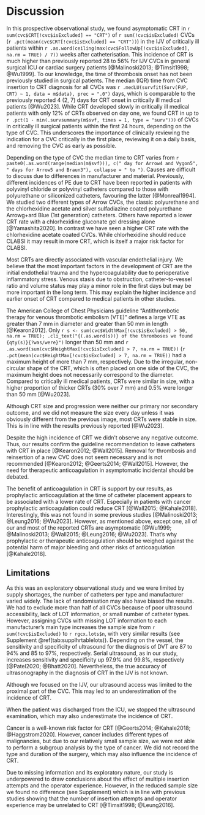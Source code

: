 # Discussion

In this prospective observational study,
we found asymptomatic CRT in `r sum(cvc$CRT[!cvc$isExcluded] == "CRT")` of `r sum(!cvc$isExcluded)` CVCs (`r .pct(mean(cvc$CRT[!cvc$isExcluded] == "CRT"))`) in the IJV of critically ill patients within `r .as.word(ceiling(max(cvc$FollowUp[!cvc$isExcluded], na.rm = TRUE) / 7))` weeks after catheterisation.
This incidence of CRT is much higher than previously reported 28 to 56% for IJV CVCs in general surgical ICU or cardiac surgery patients [@Malinoski2013; @Timsit1998; @Wu1999].
To our knowledge, the time of thrombosis onset has not been previously studied in surgical patients.
The median (IQR) time from CVC insertion to CRT diagnosis for all CVCs was `r .medLU(survfit(Surv(FUP, CRT) ~ 1, data = m$data), prec = ".0")` days, which is comparable to the previously reported 4 (2, 7) days for CRT onset in critically ill medical patients [@Wu2023].
While CRT developed slowly in critically ill medical patients with only 12% of CRTs observed on day one, we found CRT in up to `r .pct(1 - min(.survsummary(m$svf, times = 1, type = "surv")))` of CVCs in critically ill surgical patients within the first 24 hours, depending on the type of CVC.
This underscores the importance of clinically reviewing the indication for a CVC critically in the first place, reviewing it on a daily basis, and removing the CVC as early as possible.

Depending on the type of CVC the median time to CRT
varies from `r paste0(.as.word(range(median(m$svf))), c(" day for Arrow4 and Vygon5", " days for Arrow5 and Braun3"), collapse = " to ")`.
Causes are difficult to discuss due to differences in manufacturer and material.
Previously, different incidences of PE due to CRT have been reported in patients with
polyvinyl chloride or polyvinyl catheters compared to those with
polyurethane or siliconized catheters, favouring the latter [@Monreal1994].
We studied two different types of Arrow CVCs, the classic polyurethane and the
chlorhexidine acetate and silver sulfadiazine coated polyurethane Arrowg+ard Blue (1st generation) catheters.
Others have reported a lower CRT rate with a chlorhexidine gluconate gel dressing alone [@Yamashita2020].
In contrast we have seen a higher CRT rate with the chlorhexidine acetate coated CVCs.
While chlorhexidine should reduce CLABSI it may result in more CRT, which is itself a major risk factor for CLABSI.

Most CRTs are directly associated with vascular endothelial injury.
We believe that the most important factors in the development of CRT are the initial endothelial trauma and the hypercoagulability due to perioperative inflammatory stress.
Venous stasis due to obstruction, catheter-to-vessel ratio and volume status may play a minor role in the first days but may be more important in the long term.
This may explain the higher incidence and earlier onset of CRT compared to medical patients in other studies.

The American College of Chest Physicians guideline "Antithrombotic therapy for venous thrombotic embolism (VTE)" defines a large VTE as greater than 7 mm in diameter and greater than 50 mm in length [@Kearon2012].
Only `r s <- sum(cvc$WidthMax[!cvc$isExcluded] > 50, na.rm = TRUE); .cli_text("{(.as.word(s))} of the thromboses we found {qty(s)}{?was/were}")`
longer than 50 mm and `r .as.word(sum(cvc$HeightMax[!cvc$isExcluded] > 7, na.rm = TRUE))` (`r .pct(mean(cvc$HeightMax[!cvc$isExcluded] > 7, na.rm = TRUE))` had a maximum height of more than 7 mm, respectively.
Due to the irregular, non-circular shape of the CRT, which is often placed on one side of the CVC, the maximum height does not necessarily correspond to the diameter.
Compared to critically ill medical patients, CRTs were similar in size, with a higher proportion of thicker CRTs (30% over 7 mm) and 0.5% were longer than 50 mm [@Wu2023].

Although CRT size and progression were neither our primary nor secondary outcome, and we did not measure the size every day unless it was obviously different from the previous image, most CRTs were stable in size.
This is in line with the results previously reported [@Wu2023].

Despite the high incidence of CRT we didn't observe any negative outcome.
Thus, our results confirm the guideline recommendation to leave catheters with CRT in place [@Kearon2012; @Wall2015].
Removal for thrombosis and reinsertion of a new CVC does not seem necessary and is not recommended [@Kearon2012; @Geerts2014; @Wall2015].
However, the need for therapeutic anticoagulation in asymptomatic incidental should be debated.

The benefit of anticoagulation in CRT is support by our results, as prophylactic anticoagulation at the time of catheter placement appears to be associated with a lower rate of CRT.
Especially in patients with cancer prophylactic anticoagulation could reduce CRT [@Wall2015; @Kahale2018].
Interestingly, this was not found in some previous studies [@Malinoski2013; @Leung2016; @Wu2023].
However, as mentioned above, except one, all of our and most of the reported CRTs are asymptomatic [@Wu1999; @Malinoski2013; @Wall2015; @Leung2016; @Wu2023].
That's why prophylactic or therapeutic anticoagulation should be weighed against the potential harm of major bleeding and other risks of anticoagulation [@Kahale2018].

## Limitations

As this was an exploratory observational study and we were limited by
supply shortages, the number of catheters per type and manufacturer varied widely.
The lack of randomisation may also have biased the results.
We had to exclude more than half of all CVCs because of poor ultrasound accessibility, lack of LOT information, or small number of catheter types.
However, assigning CVCs with missing LOT information to each manufacturer's main type increases the sample size from `r sum(!cvc$isExcluded)` to `r rgcx.lots$n`, with very similar results (see Supplement \@ref(tab:supplhrtablelots)).
Depending on the vessel, the sensitivity and specificity of ultrasound for the diagnosis of DVT are 87 to 94% and 85 to 97%, respectively.
Serial ultrasound, as in our study, increases sensitivity and specificity up 97.9% and 99.8%, respectively [@Patel2020; @Bhatt2020].
Nevertheless, the true accuracy of ultrasonography in the diagnosis of CRT in the IJV is not known.

Although we focused on the IJV, our ultrasound access was limited to the proximal part of the CVC.
This may led to an underestimation of the incidence of CRT.

When the patient was discharged from the ICU, we stopped the ultrasound examination, which may also underestimate the incidence of CRT.

Cancer is a well-known risk factor for CRT [@Geerts2014; @Kahale2018; @Haggstrom2020].
However, cancer includes different types of malignancies, but due to our relatively small sample size, we were not able to perform a subgroup analysis by the type of cancer.
We did not record the type and duration of the surgery, which may also influence the incidence of CRT.

Due to missing information and its exploratory nature, our study is underpowered to draw conclusions about the effect of multiple insertion attempts and the operator experience.
However, in the reduced sample size we found no difference (see Supplement) which is in line with previous studies showing that the number of insertion attempts and operator experience may be unrelated to CRT [@Timsit1998; @Leung2016].
